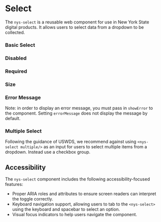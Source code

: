 
<Meta of={NysSelectStories} title="Components/Select/Documentation" />


# Select
The `nys-select` is a reusable web component for use in New York State digital products. It allows users to select data from a dropdown to be collected.

### Basic Select

<Canvas of={NysSelectStories.Basic} />

### Disabled

<Canvas of={NysSelectStories.Disabled} />

### Required

<Canvas of={NysSelectStories.Required} />

### Size

<Canvas of={NysSelectStories.Size} />

### Error Message

Note: in order to display an error message, you must pass in `showError` to the component. Setting `errorMessage` does not display the message by default.

<Canvas of={NysSelectStories.ErrorMessage} />

### Multiple Select

Following the guidance of USWDS, we recommend against using `<nys-select multiple/>` as an input for users to select multiple items from a dropdown. Instead use a checkbox group.

## Accessibility

The `nys-select` component includes the following accessibility-focused features:

- Proper ARIA roles and attributes to ensure screen readers can interpret the toggle correctly.
- Keyboard navigation support, allowing users to tab to the `<nys-select>` using the keyboard and spacebar to select an option.
- Visual focus indicators to help users navigate the component.